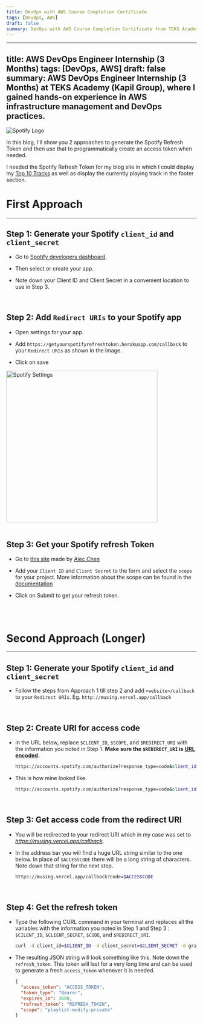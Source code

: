 ```yaml
---
title: DevOps with AWS Course Completion Certificate
tags: [DevOps, AWS]
draft: false
summary: DevOps with AWS Course Completion Certificate from TEKS Academy, showcasing proficiency in AWS cloud services and DevOps methodologies.
---
```

---
title: AWS DevOps Engineer Internship (3 Months)
tags: [DevOps, AWS]
draft: false
summary: AWS DevOps Engineer Internship (3 Months) at TEKS Academy (Kapil Group), where I gained hands-on experience in AWS infrastructure management and DevOps practices.
---

<img
  className="inline rounded-lg"
  src="/static/images/Blog/spotify-refresh-toke.jpg"
  alt="Spotify Logo"
/>

In this blog, I'll show you 2 approaches to generate the Spotify Refresh Token and then use that to programmatically create an access token when needed.

I needed the Spotify Refresh Token for my blog site in which I could display my [Top 10 Tracks](https://musing.vercel.app/stats) as well as display the currently playing track in the footer section.

# First Approach

<hr />

## Step 1: Generate your Spotify `client_id` and `client_secret`

- Go to [Spotify developers dashboard](https://developer.spotify.com/dashboard/).

- Then select or create your app.

- Note down your Client ID and Client Secret in a convenient location to use in Step 3.

<br />

## Step 2: Add `Redirect URIs` to your Spotify app

- Open settings for your app.

- Add `https://getyourspotifyrefreshtoken.herokuapp.com/callback` to your `Redirect URIs` as
  shown in the image.

- Click on save

<div className="grid place-items-center">
  <img
    className="inline rounded-lg"
    src="/static/images/Blog/Spotify-Callback-URL.png"
    alt="Spotify Settings"
    width="400"
    height="400"
  />
</div>

<br />

## Step 3: Get your Spotify refresh Token

- Go to [this site](https://getyourspotifyrefreshtoken.herokuapp.com/) made by [Alec Chen](https://alecchendev.medium.com/get-your-spotify-refresh-token-with-this-simple-web-app-d942dad05847)

- Add your `Client ID` and `Client Secret` to the form and select the `scope` for your project. More information about the scope can be found in the [documentation](https://developer.spotify.com/documentation/general/guides/authorization/scopes/)

- Click on Submit to get your refresh token.

<br />
<br />

# Second Approach (Longer)

---

## Step 1: Generate your Spotify `client_id` and `client_secret`

- Follow the steps from Approach 1 till step 2 and add `<website>/callback` to your `Redirect URIs`. Eg. `http://musing.vercel.app/callback`

<br />

## Step 2: Create URI for access code

- In the URL below, replace `$CLIENT_ID`, `$SCOPE`, and `$REDIRECT_URI` with the information you noted in Step 1. **Make sure the `$REDIRECT_URI` is [URL encoded](https://meyerweb.com/eric/tools/dencoder/).**

  ```bash
  https://accounts.spotify.com/authorize?response_type=code&client_id=$CLIENT_ID&scope=$SCOPE&redirect_uri=$REDIRECT_URI
  ```

- This is how mine looked like.

  ```bash
  https://accounts.spotify.com/authorize?response_type=code&client_id=CLIENT_ID&scope=SCOPE&redirect_uri=https%3A%2F%2Fmusing.vercel.app%2Fcallback
  ```

<br />

## Step 3: Get access code from the redirect URI

- You will be redirected to your redirect URI which in my case was set to *https://musing.vercel.app/callback*.

- In the address bar you will find a huge URL string similar to the one below. In place of `$ACCESSCODE` there will be a long string of characters. Note down that string for the next step.

  ```bash
  https://musing.vercel.app/callback?code=$ACCESSCODE
  ```
<br />

## Step 4: Get the refresh token

- Type the following CURL command in your terminal and replaces all the variables with the information you noted in Step 1 and Step 3 : `$CILENT_ID`, `$CLIENT_SECRET`, `$CODE`, and `$REDIRECT_URI`.

  ```bash
  curl -d client_id=$CLIENT_ID -d client_secret=$CLIENT_SECRET -d grant_type=authorization_code -d code=$CODE -d redirect_uri=$REDIRECT_URI https://accounts.spotify.com/api/token
  ```

- The resulting JSON string will look something like this. Note down the `refresh_token`. This token will last for a very long time and can be used to generate a fresh `access_token` whenever it is needed.

  ```json
  {
    "access_token": "ACCESS_TOKEN",
    "token_type": "Bearer",
    "expires_in": 3600,
    "refresh_token": "REFRESH_TOKEN",
    "scope": "playlist-modify-private"
  }
  ```
